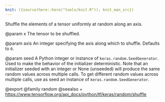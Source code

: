 ```yaml
---
knit: ({source(here::here("tools/knit.R")); knit_man_src})
---
```

Shuffle the elements of a tensor uniformly at random along an axis.

@param x
The tensor to be shuffled.

@param axis
An integer specifying the axis along which to shuffle. Defaults to
`0`.

@param seed
A Python integer or instance of
`keras.random.SeedGenerator`.
Used to make the behavior of the initializer
deterministic. Note that an initializer seeded with an integer
or None (unseeded) will produce the same random values
across multiple calls. To get different random values
across multiple calls, use as seed an instance
of `keras.random.SeedGenerator`.

@export
@family random
@seealso
+ <https://www.tensorflow.org/api_docs/python/tf/keras/random/shuffle>
